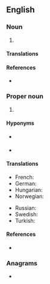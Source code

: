 {{also|ioc|IoC|íoc|ìoc}}
==English==

===Noun===
{{en-noun}}

# {{lb|en|business}} {{initialism of|[[inter|Inter]][[-]][[office|Office]] [[communication|Communication]]|lang=en}}

====Translations====
{{trans-top|initialism of inter-office communication}}
{{trans-mid}}
{{trans-bottom}}

====References====
* {{pedia|IOC (disambiguation)}}

===Proper noun===
{{en-proper noun}}

# {{lb|en|sports}} {{initialism of|{{w|International Olympic Committee}}|lang=en}}

====Hyponyms====
* {{l|en|IPC}} {{gloss|International Paralympic Committee}}
* {{l|en|NOC}} {{gloss|National Olympic Committee}}

====Translations====
{{trans-top|initialism of International Olympic Committee}}
* French: {{t+|fr|CIO}}
* German: {{t+|de|IOK}}
* Hungarian: {{t+|hu|NOB}}
* Norwegian: {{t|no|IOK}}
{{trans-mid}}
* Russian: {{t+|ru|МОК|m}} {{qualifier|Междунаро́дный олимпи́йский комите́т}}
* Swedish: {{t+|sv|IOK}}
* Turkish: {{t|tr|UOK}}
{{trans-bottom}}

====References====
* {{pedia|International Olympic Committee}}

===Anagrams===
* {{anagrams|en|a=cio|-oic|CIO|COI|ICO|OIC|OIc.|oic}}
